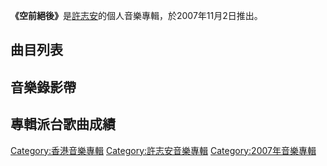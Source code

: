 {{Album infobox | <!-- See Wikipedia:WikiProject_Albums -->
| Name        = 空前絕後
| Type        = EP
| Artist      = [[許志安|許志安]]
| Cover       = 
| Released    = 2007年11月2日
| Recorded    = 2007年
| Genre       = 粵語
| Length      = 28分39秒
| Label       = [[東亞唱片_(集團)|東亞唱片]]
| Last album  = [[In_the_Name_Of...|In the Name Of...]]<br>（2006年）
| This album  = '''空前絕後'''<br>（2007年）
| Next album  = [[自導/自傳|自導/自傳]]<br>（2009年）
}}

'''《空前絕後》'''是[[許志安|許志安]]的個人音樂專輯，於2007年11月2日推出。

== 曲目列表 ==
{{tracklist
| headline        = Visual
| total_length    = 17:46

| title1         = Untitled
| length1        = 0:00

| title2         = 空前絕後
| note2          = MV
| length2        = 4:15

| title3         = 誰還敢愛這個人
| note3          = MV
| length3        = 4:53

| title4         = 你哪裡有錯
| note4          = MV
| length4        = 4:42

| title5         = 前程錦繡
| note5          = MV
| length5        = 3:56
}}

{{tracklist
| headline        = Audio
| total_length    = 28:39
| title_width = 16%

| music_credits = yes
| music_width = 12%
| lyrics_credits = yes
| lyrics_width = 9%
| arranger_credits = yes
| arranger_width = 9% 
| producer_credits = yes
| producer_width = 9%
| longnote_column = yes

| title6         = 前程錦繡
| music6         = [[林宇中|林宇中]]
| lyrics6        = [[林若寧|林若寧]]
| arranger6      = [[盧凱彤|盧凱彤]]
| producer6      = [[at17|at17]]
| longnote6      = 
| length6        = 3:25

| title7         = 空前絕後
| music7         = [[楊鎮邦|楊鎮邦]]
| lyrics7        = [[林夕|林夕]]
| arranger7      = [[舒文_(音樂人)|舒文]]<br>[[Kenix_Cheang|Kenix Cheang]]
| producer7      = 舒文
| longnote7      = 
| length7        = 4:18

| title8         = 誰還敢愛這個人
| music8         = [[藝琛|藝琛]]
| lyrics8        = 林夕
| arranger8      = 藝琛
| producer8      = 舒文
| longnote8      = 
| length8        = 4:33

| title9         = 你哪裡有錯
| music9         = [[雷頌德|雷頌德]]
| lyrics9        = 林夕
| arranger9      = 雷頌德
| producer9      = 雷頌德
| longnote9      = 國語版本為《體諒》
| length9        = 4:35

| title10        = 感情何價
| music10        = [[徐繼宗|徐繼宗]]
| lyrics10       = 林夕
| arranger10     = 舒文
| producer10     = 舒文
| longnote10     = 
| length10       = 4:15

| title11        = 未夠多
| music11        = [[伍樂城|伍樂城]]
| lyrics11       = 林夕
| arranger11     = 伍樂城
| producer11     = 伍樂城
| longnote11     = 
| length11       = 3:56

| title12        = 前程錦繡
| music12        = 林宇中
| lyrics12       = 林若寧
| arranger12     = 盧凱彤
| producer12     = at17
| note12         = 十七的天空
| longnote12     = 
| length12       = 3:35
}}

{{tracklist
| headline        = 新城唱好音樂會 許志安舊生會 Live DVD

| title1          = 霧之戀

| title2          = 交叉點

| title3          = Desperado

| title4          = 前程錦繡
| note4           = 許志安+at17

| title5          = Folk Song Medley: My Love Will Get You Home + 二人世界
| note5           = at17

| title6          = 蔓珠莎華

| title7          = 戀愛片段

| title8          = 大愛

| title9          = 何慧愛

| title10         = Medley: 我的天 我的歌 + 愛你 + 昨遲人 + 讓愛

| title11         = 越吻越傷心
| note11          = 許志安+蘇永康

| title12         = 足球小將

| title13         = 七友
| note13          = 許志安+梁漢文

| title14         = 半天假
| note14          = 許志安+梁漢文

| title15         = 爛泥

| title16         = 任白

| title17         = 感情何價

| title18         = Medley: 預言書 + 笑忘書

| title19         = 空前絕後
}}

== 音樂錄影帶 ==


== 專輯派台歌曲成績 ==


{{許志安}}
[[Category:香港音樂專輯|Category:香港音樂專輯]]
[[Category:許志安音樂專輯|Category:許志安音樂專輯]]
[[Category:2007年音樂專輯|Category:2007年音樂專輯]]